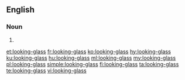 ==English==

===Noun===
{{en-noun|looking-glasses}}

# {{alternative spelling of|looking glass|lang=en}}

[[et:looking-glass]]
[[fr:looking-glass]]
[[ko:looking-glass]]
[[hy:looking-glass]]
[[ku:looking-glass]]
[[hu:looking-glass]]
[[ml:looking-glass]]
[[my:looking-glass]]
[[pl:looking-glass]]
[[simple:looking-glass]]
[[fi:looking-glass]]
[[ta:looking-glass]]
[[te:looking-glass]]
[[vi:looking-glass]]